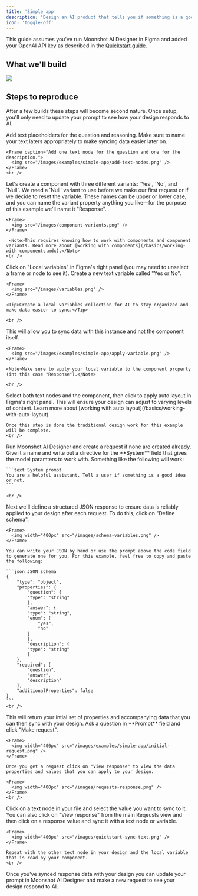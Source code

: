 ```yaml
---
title: 'Simple app'
description: 'Design an AI product that tells you if something is a good idea'
icon: 'toggle-off'
---
```


<Note>This guide assumes you've run Moonshot AI Designer in Figma and added your OpenAI API key as described in the [Quickstart guide](/quickstart).</Note>

## What we'll build

<Frame caption="Example of a product that answers a yes or no question and provides a reason.">
  <img src="/images/examples/simple-app/end-result.png" />
</Frame>

## Steps to reproduce

After a few builds these steps will become second nature. Once setup, you'll only need to update your prompt to see how your design responds to AI.

<Steps>
  <Step title="Add text nodes">
    Add text placeholders for the question and reasoning. Make sure to name your text laters appropriately to make syncing data easier later on.

    <Frame caption="Add one text node for the question and one for the description.">
      <img src="/images/examples/simple-app/add-text-nodes.png" />
    </Frame>
    <br />
  </Step>

  <Step title="Create a multi-variant component">
    Let's create a component with three different variants: `Yes`, `No`, and `Null`. We need a `Null` variant to use before we make our first request or if we decide to reset the variable. These names can be upper or lower case, and you can name the variant property anything you like—for the purpose of this example we'll name it "Response".

    <Frame>
      <img src="/images/component-variants.png" />
    </Frame>

     <Note>This requires knowing how to work with components and component variants. Read more about [working with components](/basics/working-with-components.mdx).</Note>
    <br />
  </Step>

  <Step title="Create a local variable">
    Click on "Local variables" in Figma's right panel (you may need to unselect a frame or node to see it). Create a new text variable called "Yes or No".

    <Frame>
      <img src="/images/variables.png" />
    </Frame>

    <Tip>Create a local variables collection for AI to stay organized and make data easier to sync.</Tip>

    <br />
  </Step>

  <Step title="Add an instance of your component to your design">
    This will allow you to sync data with this instance and not the component itself.

    <Frame>
      <img src="/images/examples/simple-app/apply-variable.png" />
    </Frame>

    <Note>Make sure to apply your local variable to the component property (int this case "Response").</Note>

    <br />
  </Step>

  <Step title="Apply auto layout">
    Select both text nodes and the component, then click to apply auto layout in Figma's right panel. This will ensure your design can adjust to varying levels of content. Learn more about [working with auto layout](/basics/working-with-auto-layout).

    Once this step is done the traditional design work for this example will be complete.
    <br />
  </Step>

  <Step title="Create a request">
    Run Moonshot AI Designer and create a request if none are created already. Give it a name and write out a directive for the **System** field that gives the model paramters to work with. Something like the following will work:
    
    ```text System prompt
    You are a helpful assistant. Tell a user if something is a good idea or not.
    ```

    <br />
  </Step>

  <Step title="Define your schema">
    Next we'll define a structured JSON response to ensure data is reliably applied to your design after each request. To do this, click on "Define schema".

    <Frame>
      <img width="400px" src="/images/schema-variables.png" />
    </Frame>

    You can write your JSON by hand or use the prompt above the code field to generate one for you. For this example, feel free to copy and paste the following:

    ```json JSON schema
    {
        "type": "object",
        "properties": {
            "question": {
            "type": "string"
            },
            "answer": {
            "type": "string",
            "enum": [
                "yes",
                "no"
            ]
            },
            "description": {
            "type": "string"
            }
        },
        "required": [
            "question",
            "answer",
            "description"
        ],
        "additionalProperties": false
    }
    ```
    <br />
  </Step>

  <Step title="Make an initial request">
    This will return your intial set of properties and accompanying data that you can then sync with your design. Ask a question in **Prompt** field and click "Make request".

    <Frame>
      <img width="400px" src="/images/examples/simple-app/initial-request.png" />
    </Frame>

    Once you get a request click on "View response" to view the data properties and values that you can apply to your design.

    <Frame>
      <img width="400px" src="/images/requests-response.png" />
    </Frame>
    <br />
  </Step>

  <Step title="Sync response data with text nodes and variable">
    Click on a text node in your file and select the value you want to sync to it. You can also click on "View response" from the main Reqeusts view and then click on a response value and sync it with a text node or variable.

    <Frame>
      <img width="400px" src="/images/quickstart-sync-text.png" />
    </Frame>

    Repeat with the other text node in your design and the local variable that is read by your component.
    <br />
  </Step>
  
</Steps>

Once you've synced response data with your design you can update your prompt in Moonshot AI Designer and make a new request to see your design respond to AI.